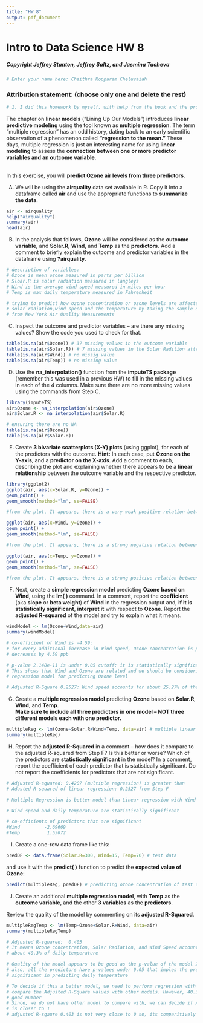 ```yaml
---
title: "HW 8"
output: pdf_document
---
```

# Intro to Data Science HW 8
##### Copyright Jeffrey Stanton, Jeffrey Saltz, and Jasmina Tacheva


```r
# Enter your name here: Chaithra Kopparam Cheluvaiah
```

### Attribution statement: (choose only one and delete the rest)


```r
# 1. I did this homework by myself, with help from the book and the professor.
```

The chapter on **linear models** (“Lining Up Our Models”) introduces **linear predictive modeling** using the tool known as **multiple regression**. The term “multiple regression” has an odd history, dating back to an early scientific observation of a phenomenon called **“regression to the mean.”** These days, multiple regression is just an interesting name for using **linear modeling** to assess the **connection between one or more predictor variables and an outcome variable**. 


<br>In this exercise, you will **predict Ozone air levels from three predictors**.

A.	We will be using the **airquality** data set available in R. Copy it into a dataframe called **air** and use the appropriate functions to **summarize the data**. 


```r
air <- airquality
help("airquality")
summary(air)
head(air)
```

B.	In the analysis that follows, **Ozone** will be considered as the **outcome variable**, and **Solar.R**, **Wind**, and **Temp** as the **predictors**. Add a comment to briefly explain the outcome and predictor variables in the dataframe using **?airquality**.


```r
# description of variables:
# Ozone is mean ozone measured in parts per billion
# Sloar.R is solar radiation measured in langleys
# Wind is the average wind speed measured in miles per hour
# Temp is max daily temperature measured in Fahrenheit

# trying to predict how ozone concentration or ozone levels are affected by
# solar radiation,wind speed and the temperature by taking the sample data
# from New York Air Quality Measurements
```

C.	Inspect the outcome and predictor variables – are there any missing values? Show the code you used to check for that.


```r
table(is.na(air$Ozone)) # 37 missing values in the outcome variable
table(is.na(air$Solar.R)) # 7 missing values in the Solar Radition attribute
table(is.na(air$Wind)) # no missig value
table(is.na(air$Temp)) # no missing value
```

D.	Use the **na_interpolation()** function from the **imputeTS package** (remember this was used in a previous HW) to fill in the missing values in each of the 4 columns. Make sure there are no more missing values using the commands from Step C.


```r
library(imputeTS)
air$Ozone <- na_interpolation(air$Ozone)
air$Solar.R <- na_interpolation(air$Solar.R)

# ensuring there are no NA
table(is.na(air$Ozone))
table(is.na(air$Solar.R))
```

E.	Create **3 bivariate scatterplots (X-Y) plots** (using ggplot), for each of the predictors with the outcome. **Hint:** In each case, put **Ozone on the Y-axis**, and a **predictor on the X-axis**. Add a comment to each, describing the plot and explaining whether there appears to be a **linear relationship** between the outcome variable and the respective predictor.


```r
library(ggplot2)
ggplot(air, aes(x=Solar.R, y=Ozone)) +
geom_point() +
geom_smooth(method="lm", se=FALSE)

#from the plot, It appears, there is a very weak positive relation between Ozone and Solar.R
```

```r
ggplot(air, aes(x=Wind, y=Ozone)) +
geom_point() +
geom_smooth(method="lm", se=FALSE)

#from the plot, It appears, there is a strong negative relation between Ozone and Wind
```
```r
ggplot(air, aes(x=Temp, y=Ozone)) +
geom_point() +
geom_smooth(method="lm", se=FALSE)

#from the plot, It appears, there is a strong positive relation between Ozone and Temp
```
F.	Next, create a **simple regression model** predicting **Ozone based on Wind**, using the **lm( )** command. In a comment, report the **coefficient** (aka **slope** or **beta weight**) of **Wind** in the regression output and, **if it is statistically significant**, **interpret it** with respect to **Ozone**. Report the **adjusted R-squared** of the model and try to explain what it means.


```r
windModel <- lm(Ozone~Wind,data=air)
summary(windModel)

# co-efficient of Wind is -4.59:
# for every additional increase in Wind speed, Ozone concentration is predicted to
# decreases by 4.59 ppb

# p-value 2.148e-11 is under 0.05 cutoff: it is statistically significant.
# This shows that Wind and Ozone are related and we should be considering in the
# regression model for predicting Ozone level

# Adjusted R-Square 0.2527: Wind speed accounts for about 25.27% of the Ozone level
```

G.	Create a **multiple regression model** predicting **Ozone** based on **Solar.R**, **Wind**, and **Temp**.<br> **Make sure to include all three predictors in one model – NOT three different models each with one predictor.**


```r
multipleReg <- lm(Ozone~Solar.R+Wind+Temp, data=air) # multiple linear regression
summary(multipleReg)
```

H.	Report the **adjusted R-Squared** in a comment – how does it compare to the adjusted R-squared from Step F? Is this better or worse? Which of the predictors are **statistically significant** in the model? In a comment, report the coefficient of each predictor that is statistically significant. Do not report the coefficients for predictors that are not significant.


```r
# Adjusted R-squared: 0.4207 (multiple regression) is greater than
# Adusted R-squared of linear regression: 0.2527 from Step F

# Multiple Regression is better model than Linear regression with Wind speed

# Wind speed and daily temperature are statistically significant

# co-efficients of predictors that are significant
#Wind         -2.69669
#Temp          1.53072
```

I.	Create a one-row data frame like this: 


```r
predDF <- data.frame(Solar.R=300, Wind=15, Temp=70) # test data
```

 and use it with the **predict( )** function to predict the **expected value of Ozone**:


```r
predict(multipleReg, predDF) # predicting ozone concentration of test data
```

J.	Create an additional **multiple regression model**, with **Temp** as the **outcome variable**, and the other **3 variables** as the **predictors**. 

Review the quality of the model by commenting on its **adjusted R-Squared**.  


```r
multipleRegTemp <- lm(Temp~Ozone+Solar.R+Wind, data=air)
summary(multipleRegTemp)

# Adjusted R-squared:  0.403
# It means Ozone concentration, Solar Radiation, and Wind Speed accounts for
# about 40.3% of daily temperature

# Quality of the model appears to be good as the p-value of the model 2.2e-16 is under 0.05
# also, all the predictors have p-values under 0.05 that imples the predictors are
# significant in predicting daily temperature

# To decide if this a better model, we need to perform regression with other prdictors and
# compare the Adjusted R-Square values with other models. However, 40.3% seems to be pretty
# good number
# Since, we do not have other model to compare with, we can decide if Adjusted R-sqaure
# is closer to 1
# adjusted R-sqaure 0.403 is not very close to 0 so, its comparitively a better model
```
